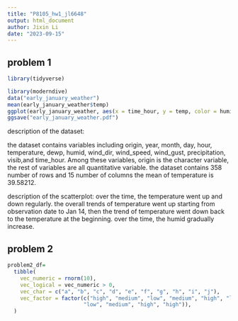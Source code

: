 ```yaml
---
title: "P8105_hw1_jl6648"
output: html_document
author: Jixin Li
date: "2023-09-15"
---
```


## problem 1

```r
library(tidyverse)
```


```r
library(moderndive)
data("early_january_weather")
mean(early_january_weather$temp)
ggplot(early_january_weather, aes(x = time_hour, y = temp, color = humid)) + geom_point()
ggsave("early_january_weather.pdf")
```

description of the dataset:

the dataset contains variables including origin, year, month, day, hour, temperature, dewp, humid, wind_dir, wind_speed, wind_gust, precipitation, visib,and time_hour. Among these variables, origin is the character variable, the rest of variables are all quantitative variable. 
the dataset contains 358 number of rows and 15 number of columns 
the mean of temperature is 39.58212. 

description of the scatterplot:
over the time, the temperature went up and down regularly. the overall trends of temperature went up starting from observation date to Jan 14, then the trend of temperature went down back to the temperature at the beginning. over the time, the humid gradually increase. 

## problem 2 

```r
problem2_df=
  tibble(
    vec_numeric = rnorm(10),
    vec_logical = vec_numeric > 0,
    vec_char = c("a", "b", "c", "d", "e", "f", "g", "h", "i", "j"),
    vec_factor = factor(c("high", "medium", "low", "medium", "high", "low",
                        "low", "medium", "high", "high")),
  )
```


